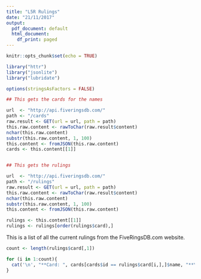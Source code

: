 ```yaml
---
title: "L5R Rulings"
date: "21/11/2017"
output:
  pdf_document: default
  html_document:
    df_print: paged
---
```


```r
knitr::opts_chunk$set(echo = TRUE)

library("httr")
library("jsonlite")
library("lubridate")

options(stringsAsFactors = FALSE)

## This gets the cards for the names

url  <- "http://api.fiveringsdb.com/"
path <- "/cards"
raw.result <- GET(url = url, path = path)
this.raw.content <- rawToChar(raw.result$content)
nchar(this.raw.content)
substr(this.raw.content, 1, 100)
this.content <- fromJSON(this.raw.content)
cards <- this.content[[1]]


## This gets the rulings

url  <- "http://api.fiveringsdb.com/"
path <- "/rulings"
raw.result <- GET(url = url, path = path)
this.raw.content <- rawToChar(raw.result$content)
nchar(this.raw.content)
substr(this.raw.content, 1, 100)
this.content <- fromJSON(this.raw.content)

rulings <- this.content[[1]]
rulings <- rulings[order(rulings$card),]


```

This is a list of all the current rulings from the FiveRingsDB.com website. 


```r

count <- length(rulings$card[,1])

for (i in 1:count){
  cat('\n', "**Card: ", cards[cards$id == rulings$card[i,],]$name, "**\n\n", rulings$text[i],"\n","*Source:",rulings$source[i],"*\n","\n","\n") 
}


```



